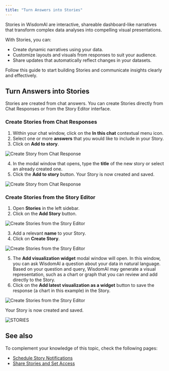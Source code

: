 ```yaml
---
title: "Turn Answers into Stories"
---
```


Stories in WisdomAI are interactive, shareable dashboard-like narratives that transform complex data analyses into compelling visual presentations. 

With Stories, you can:

- Create dynamic narratives using your data.
- Customize layouts and visuals from responses to suit your audience.
- Share updates that automatically reflect changes in your datasets.

Follow this guide to start building Stories and communicate insights clearly and effectively.

## Turn Answers into Stories

Stories are created from chat answers. You can create Stories directly from Chat Responses or from the Story Editor interface.

### Create Stories from Chat Responses

1. Within your chat window, click on the **In this chat** contextual menu icon.
2. Select one or more **answers** that you would like to include in your Story.
3. Click on **Add to story**.

![Create Story from Chat Response](/images/Add-to-story.png)

4. In the modal window that opens, type the **title** of the new story or select an already created one.
5. Click the **Add to story** button. Your Story is now created and saved.

![Create Story from Chat Response](/images/Add-to-story4-5.png)

### Create Stories from the Story Editor

1. Open **Stories** in the left sidebar.
2. Click on the **Add Story** button.

![Create Stories from the Story Editor](/images/fromstory1.png)

3. Add a relevant **name** to your Story.
4. Click on **Create Story**.

![Create Stories from the Story Editor](/images/fromstory3-4v2.png)

5. The **Add visualization widget** modal window will open.  In this window, you can ask WisdomAI a question about your data in natural language. Based on your question and query, WisdomAI may generate a visual representation, such as a chart or graph that you can review and add directly to the Story.
6. Click on the **Add latest visualization as a widget** button to save the response (a chart in this example) in the Story.

![Create Stories from the Story Editor](/images/fromstory5and6v2.png)

Your Story is now created and saved.

![STORIES](/images/STORIES-visual.png)

## See also

To complement your knowledge of this topic, check the following pages:

- [Schedule Story Notifications](/using-wisdom-ai-everyday/schedule-story-notifications)
- [Share Stories and Set Access](/using-wisdom-ai-everyday/share-stories-and-set-access)